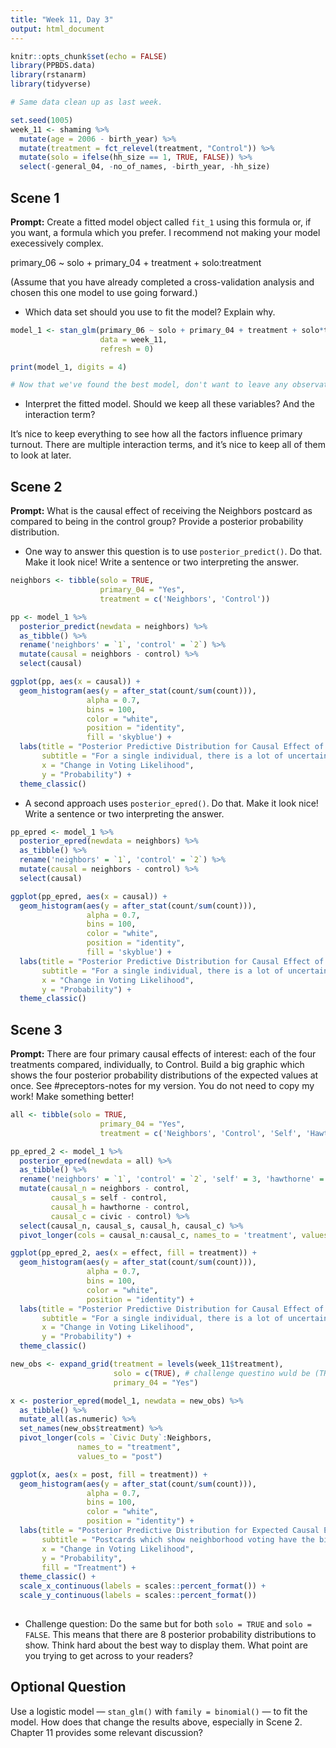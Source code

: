 ```yaml
---
title: "Week 11, Day 3"
output: html_document
---
```


```r
knitr::opts_chunk$set(echo = FALSE)
library(PPBDS.data)
library(rstanarm)
library(tidyverse)

# Same data clean up as last week.

set.seed(1005)
week_11 <- shaming %>% 
  mutate(age = 2006 - birth_year) %>% 
  mutate(treatment = fct_relevel(treatment, "Control")) %>% 
  mutate(solo = ifelse(hh_size == 1, TRUE, FALSE)) %>% 
  select(-general_04, -no_of_names, -birth_year, -hh_size) 
```


## Scene 1

**Prompt:** Create a fitted model object called `fit_1` using this formula or, if you want, a formula which you prefer. I recommend not making your model execessively complex.

primary_06 ~ solo + primary_04 + treatment + solo:treatment

(Assume that you have already completed a cross-validation analysis and chosen this one model to use going forward.)

* Which data set should you use to fit the model? Explain why.
```r
model_1 <- stan_glm(primary_06 ~ solo + primary_04 + treatment + solo*treatment,
                    data = week_11,
                    refresh = 0)

print(model_1, digits = 4)

# Now that we've found the best model, don't want to leave any observations out
```


* Interpret the fitted model. Should we keep all these variables? And the interaction term?

It's nice to keep everything to see how all the factors influence primary turnout.
There are multiple interaction terms, and it's nice to keep all of them to 
look at later.


## Scene 2

**Prompt:** What is the causal effect of receiving the Neighbors postcard as compared to being in the control group? Provide a posterior probability distribution.

* One way to answer this question is to use `posterior_predict()`. Do that. Make it look nice! Write a sentence or two interpreting the answer.

```r
neighbors <- tibble(solo = TRUE, 
                    primary_04 = "Yes", 
                    treatment = c('Neighbors', 'Control'))

pp <- model_1 %>%
  posterior_predict(newdata = neighbors) %>%
  as_tibble() %>%
  rename('neighbors' = `1`, 'control' = `2`) %>%
  mutate(causal = neighbors - control) %>%
  select(causal)

ggplot(pp, aes(x = causal)) +
  geom_histogram(aes(y = after_stat(count/sum(count))),
                 alpha = 0.7, 
                 bins = 100,
                 color = "white",
                 position = "identity",
                 fill = 'skyblue') + 
  labs(title = "Posterior Predictive Distribution for Causal Effect of Neighbors",
       subtitle = "For a single individual, there is a lot of uncertainty",
       x = "Change in Voting Likelihood",
       y = "Probability") +
  theme_classic()

```


* A second approach uses `posterior_epred()`. Do that. Make it look nice! Write a sentence or two interpreting the answer.

```r
pp_epred <- model_1 %>%
  posterior_epred(newdata = neighbors) %>%
  as_tibble() %>%
  rename('neighbors' = `1`, 'control' = `2`) %>%
  mutate(causal = neighbors - control) %>%
  select(causal)

ggplot(pp_epred, aes(x = causal)) +
  geom_histogram(aes(y = after_stat(count/sum(count))),
                 alpha = 0.7, 
                 bins = 100,
                 color = "white",
                 position = "identity",
                 fill = 'skyblue') + 
  labs(title = "Posterior Predictive Distribution for Causal Effect of Neighbors",
       subtitle = "For a single individual, there is a lot of uncertainty",
       x = "Change in Voting Likelihood",
       y = "Probability") +
  theme_classic()

```


## Scene 3

**Prompt:** There are four primary causal effects of interest: each of the four treatments compared, individually, to Control.  Build a big graphic which shows the four posterior probability distributions of the expected values at once. See #preceptors-notes for my version. You do not need to copy my work! Make something better!

```r
all <- tibble(solo = TRUE, 
                    primary_04 = "Yes", 
                    treatment = c('Neighbors', 'Control', 'Self', 'Hawthorne', 'Civic Duty'))

pp_epred_2 <- model_1 %>%
  posterior_epred(newdata = all) %>%
  as_tibble() %>%
  rename('neighbors' = `1`, 'control' = `2`, 'self' = 3, 'hawthorne' = 4, 'civic' = 5) %>%
  mutate(causal_n = neighbors - control,
         causal_s = self - control,
         causal_h = hawthorne - control,
         causal_c = civic - control) %>%
  select(causal_n, causal_s, causal_h, causal_c) %>%
  pivot_longer(cols = causal_n:causal_c, names_to = 'treatment', values_to = 'effect')

ggplot(pp_epred_2, aes(x = effect, fill = treatment)) +
  geom_histogram(aes(y = after_stat(count/sum(count))),
                 alpha = 0.7, 
                 bins = 100,
                 color = "white",
                 position = "identity") + 
  labs(title = "Posterior Predictive Distribution for Causal Effect of Neighbors",
       subtitle = "For a single individual, there is a lot of uncertainty",
       x = "Change in Voting Likelihood",
       y = "Probability") +
  theme_classic()


```

```r
new_obs <- expand_grid(treatment = levels(week_11$treatment),
                       solo = c(TRUE), # challenge questino wuld be (TRUE, FALSE)
                       primary_04 = "Yes")

x <- posterior_epred(model_1, newdata = new_obs) %>%
  as_tibble() %>%
  mutate_all(as.numeric) %>%
  set_names(new_obs$treatment) %>%
  pivot_longer(cols = `Civic Duty`:Neighbors,
               names_to = "treatment",
               values_to = "post")

ggplot(x, aes(x = post, fill = treatment)) +
  geom_histogram(aes(y = after_stat(count/sum(count))),
                 alpha = 0.7, 
                 bins = 100,
                 color = "white",
                 position = "identity") + 
  labs(title = "Posterior Predictive Distribution for Expected Causal Effects",
       subtitle = "Postcards which show neighborhood voting have the biggest effect",
       x = "Change in Voting Likelihood",
       y = "Probability",
       fill = "Treatment") +
  theme_classic() +
  scale_x_continuous(labels = scales::percent_format()) + 
  scale_y_continuous(labels = scales::percent_format()) 
  

```



* Challenge question: Do the same but for both `solo = TRUE` and `solo = FALSE`. This means that there are 8 posterior probability distributions to show. Think hard about the best way to display them. What point are you trying to get across to your readers?



## Optional Question

Use a logistic model --- `stan_glm()` with `family = binomial()` --- to fit the model. How does that change the results above, especially in Scene 2. Chapter 11 provides some relevant discussion?






